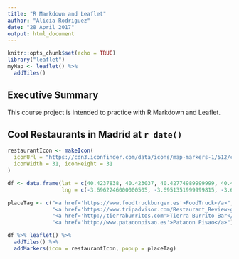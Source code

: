 ```yaml
---
title: "R Markdown and Leaflet"
author: "Alicia Rodriguez"
date: "28 April 2017"
output: html_document
---
```


```r
knitr::opts_chunk$set(echo = TRUE)
library("leaflet")
myMap <- leaflet() %>% 
  addTiles()
```

## Executive Summary

This course project is intended to practice with R Markdown and Leaflet. 

## Cool Restaurants in Madrid at `r date()`

```r
restaurantIcon <- makeIcon(
  iconUrl = "https://cdn3.iconfinder.com/data/icons/map-markers-1/512/cafe-512.png",
  iconWidth = 31, iconHeight = 31
)

df <- data.frame(lat = c(40.4237838, 40.423037, 40.42774989999999, 40.4040998),
                 lng = c(-3.6962246000000505, -3.6951351999999815, -3.696929700000055, -3.694452599999977))

placeTag <- c("<a href='https://www.foodtruckburger.es'>FoodTruck</a>", 
              "<a href='https://www.tripadvisor.com/Restaurant_Review-g187514-d775484-Reviews-Arabia-Madrid.html'>Arabia</a>", 
              "<a href='http://tierraburritos.com'>Tierra Burrito Bar</a>", 
              "<a href='http://www.pataconpisao.es'>Patacon Pisao</a>")

df %>% leaflet() %>%
  addTiles() %>% 
  addMarkers(icon = restaurantIcon, popup = placeTag)
```

